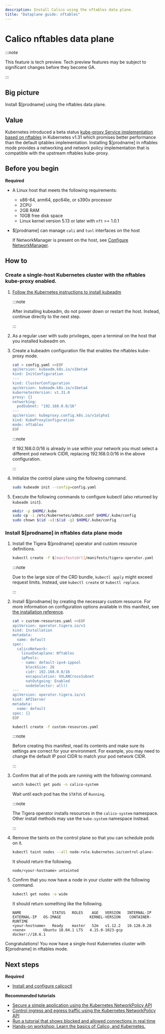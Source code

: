 ```yaml
---
description: Install Calico using the nftables data plane.
title: "Dataplane guide: nftables"
---
```


# Calico nftables data plane

:::note

This feature is tech preview. Tech preview features may be subject to significant changes before they become GA.

:::

## Big picture

Install $[prodname] using the nftables data plane.

## Value

Kubernetes introduced a beta status [kube-proxy Service implementation based on nftables](https://kubernetes.io/docs/reference/networking/virtual-ips/#proxy-mode-nftables)
in Kubernetes v1.31 which promises better performance than the default iptables implementation.
Installing $[prodname] in nftables mode provides a networking and network policy implementation that is compatible with the upstream nftables kube-proxy.

## Before you begin

**Required**

- A Linux host that meets the following requirements:

  - x86-64, arm64, ppc64le, or s390x processor
  - 2CPU
  - 2GB RAM
  - 10GB free disk space
  - Linux kernel version 5.13 or later with `nft` >= 1.0.1

- $[prodname] can manage `cali` and `tunl` interfaces on the host

  If NetworkManager is present on the host, see [Configure NetworkManager](../../operations/troubleshoot/troubleshooting.mdx#configure-networkmanager).

## How to

### Create a single-host Kubernetes cluster with the nftables kube-proxy enabled.

1. [Follow the Kubernetes instructions to install kubeadm](https://kubernetes.io/docs/setup/production-environment/tools/kubeadm/install-kubeadm/)

   :::note

   After installing kubeadm, do not power down or restart
   the host. Instead, continue directly to the next step.

   :::

1. As a regular user with sudo privileges, open a terminal on the host that you installed kubeadm on.

1. Create a kubeadm configuration file that enables the nftables kube-proxy mode.

   ```bash
   cat > config.yaml <<EOF
   apiVersion: kubeadm.k8s.io/v1beta4
   kind: InitConfiguration
   ---
   kind: ClusterConfiguration
   apiVersion: kubeadm.k8s.io/v1beta4
   kubernetesVersion: v1.31.0
   proxy: {}
   networking:
     podSubnet: "192.168.0.0/16"
   ---
   apiVersion: kubeproxy.config.k8s.io/v1alpha1
   kind: KubeProxyConfiguration
   mode: nftables
   EOF
   ```

   :::note

   If 192.168.0.0/16 is already in use within your network you must select a different pod network
   CIDR, replacing 192.168.0.0/16 in the above configuration.

   :::

1. Initialize the control plane using the following command.

   ```bash
   sudo kubeadm init --config=config.yaml
   ```

1. Execute the following commands to configure kubectl (also returned by `kubeadm init`).

   ```bash
   mkdir -p $HOME/.kube
   sudo cp -i /etc/kubernetes/admin.conf $HOME/.kube/config
   sudo chown $(id -u):$(id -g) $HOME/.kube/config
   ```

### Install $[prodname] in nftables data plane mode

1. Install the Tigera $[prodname] operator and custom resource definitions.

   ```bash
   kubectl create -f $[manifestsUrl]/manifests/tigera-operator.yaml
   ```

   :::note

   Due to the large size of the CRD bundle, `kubectl apply` might exceed request limits. Instead, use `kubectl create` or `kubectl replace`.

   :::

1. Install $[prodname] by creating the necessary custom resource. For more information on configuration options available in this manifest, see [the installation reference](../../reference/installation/api.mdx).

   ```bash
   cat > custom-resources.yaml <<EOF
   apiVersion: operator.tigera.io/v1
   kind: Installation
   metadata:
     name: default
   spec:
     calicoNetwork:
       linuxDataplane: Nftables
       ipPools:
       - name: default-ipv4-ippool
         blockSize: 26
         cidr: 192.168.0.0/16
         encapsulation: VXLANCrossSubnet
         natOutgoing: Enabled
         nodeSelector: all()
   ---
   apiVersion: operator.tigera.io/v1
   kind: APIServer
   metadata:
     name: default
   spec: {}
   EOF
   ```

   ```bash
   kubectl create -f custom-resources.yaml
   ```

   :::note

   Before creating this manifest, read its contents and make sure its settings are correct for your environment. For example,
   you may need to change the default IP pool CIDR to match your pod network CIDR.

   :::

1. Confirm that all of the pods are running with the following command.

   ```bash
   watch kubectl get pods -n calico-system
   ```

   Wait until each pod has the `STATUS` of `Running`.

   :::note

   The Tigera operator installs resources in the `calico-system` namespace. Other install methods may use
   the `kube-system` namespace instead.

   :::

1. Remove the taints on the control plane so that you can schedule pods on it.

   ```bash
   kubectl taint nodes --all node-role.kubernetes.io/control-plane-
   ```

   It should return the following.

   ```
   node/<your-hostname> untainted
   ```

1. Confirm that you now have a node in your cluster with the following command.

   ```bash
   kubectl get nodes -o wide
   ```

   It should return something like the following.

   ```
   NAME              STATUS   ROLES    AGE   VERSION   INTERNAL-IP   EXTERNAL-IP   OS-IMAGE             KERNEL-VERSION    CONTAINER-RUNTIME
   <your-hostname>   Ready    master   52m   v1.12.2   10.128.0.28   <none>        Ubuntu 18.04.1 LTS   4.15.0-1023-gcp   docker://18.6.1
   ```

Congratulations! You now have a single-host Kubernetes cluster with $[prodname] in nftables mode.

## Next steps

**Required**

- [Install and configure calicoctl](../../operations/calicoctl/install.mdx)

**Recommended tutorials**

- [Secure a simple application using the Kubernetes NetworkPolicy API](../../network-policy/get-started/kubernetes-policy/kubernetes-policy-basic.mdx)
- [Control ingress and egress traffic using the Kubernetes NetworkPolicy API](../../network-policy/get-started/kubernetes-policy/kubernetes-policy-advanced.mdx)
- [Run a tutorial that shows blocked and allowed connections in real time](../../network-policy/get-started/kubernetes-policy/kubernetes-demo.mdx)
- [Hands-on workshop: Learn the basics of Calico, and Kubernetes.](https://www.tigera.io/tutorials/?_sf_s=Calico%20Basics)
